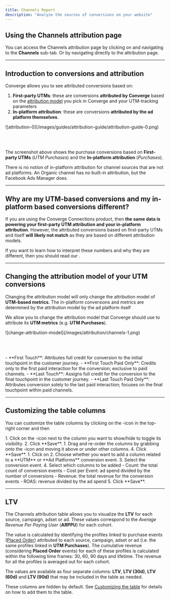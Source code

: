 ```yaml
---
title: Channels Report
description: "Analyze the sources of conversions on your website"
---
```




## Using the Channels attribution page

You can access the Channels attribution page by clicking on <IconText text="Attribution" name="piggy-bank" iconType="duotone"/> and navigating to the **Channels** sub-tab. Or by navigating directly to the <OutboundLink linkText="Channels" linkTarget="https://app.runconverge.com/-/attribution/channels"/> attribution page.

---

## Introduction to conversions and attribution

Converge allows you to see attributed conversions based on:
1. **First-party UTMs**: these are conversions **attributed by Converge** based on the [attribution model](#changing-the-attribution-model-of-your-utm-conversions) you pick in Converge and your UTM-tracking parameters 
2. **In-platform attribution**: these are conversions **attributed by the ad platform themselves**.

<Frame>
 ![attribution-0](/images/guides/attribution-guide/attribution-guide-0.png)
</Frame>

<br> </br>

The screenshot above shows the purchase conversions based on **First-party UTMs** (*UTM Purchases*) and the **In-platform attribution** (*Purchases*). 

There is no notion of in-platform attribution for channel sources that are not ad platforms. An Organic channel has no built-in attribution, but the Facebook Ads Manager does.

---

## Why are my UTM-based conversions and my in-platform based conversions different?

If you are using the Converge Connections product, then **the same data is powering your first-party UTM attribution and your in-platform attribution**.
However, the attributed conversions based on first-party UTMs and itself **will likely not match** as they are based on different attribution models.

If you want to learn how to interpret these numbers and why they are different, then you should read our <OutboundLink linkText="guide on understanding attribution" linkTarget="https://learn.runconverge.com/guides/understanding-attribution"/>.

---

## Changing the attribution model of your UTM conversions

<Note> Changing the attribution model will only change the attribution model of **UTM-based metrics**. The in-platform conversions and metrics are determined by the attribution model by the ad platform itself</Note>

We allow you to change the attribution model that Converge should use to attribute its **UTM metrics** (e.g. **UTM Purchases**).

<Frame>
 ![change-attribution-model](/images/attribution/channels-1.png)
</Frame>

<br></br>

<Accordion title="See all available attribution models">
- **First Touch**: Attributes full credit for conversion to the initial touchpoint in the customer journey.
- **First Touch Paid Only**: Credits only to the first paid interaction for the conversion; exclusive to paid channels.
- **Last Touch**: Assigns full credit for the conversion to the final touchpoint in the customer journey.
- **Last Touch Paid Only**: Attributes conversion solely to the last paid interaction; focuses on the final touchpoint within paid channels.
</Accordion>

---

## Customizing the table columns

You can customize the table columns by clicking on the <Icon name="ellipsis" />-icon in the top-right corner and then <IconText name="pencil" text="Edit columns" iconType="solid"/>

<Accordion title="Show or hide columns" icon="eye">
1. Click on the <Icon name="eye"/>-icon next to the column you want to show/hide to toggle its visibility.
2. Click **Save**.
</Accordion>

<Accordion title="Change the order of the columns" icon="sort">
1. Drag and re-order the columns by grabbing onto the <Icon name="grip-vertical"/>-icon and moving it above or under other columns.
4. Click **Save**.
</Accordion>

<Accordion title="Add custom columns" icon="circle-plus">
1. Click on <IconText name="plus" text="Add columns" iconType="solid" iconLocation="after" />
2. Choose whether you want to add a column related to a **UTM** or **Ad Platforms** conversion event.
3. Select the conversion event.
4. Select which columns to be added
    - Count: the total count of conversion events
    - Cost per Event: ad spend divided by the number of conversions
    - Revenue: the total revenue for the conversion events
    - ROAS: revenue divided by the ad spend
5. Click **Save**.
</Accordion>

---

## LTV

The Channels attribution table allows you to visualize the **LTV** for each source, campaign, adset or ad. These values correspond to the *Average Revenue Per Paying User* (**ARPPU**) for each cohort.

The value is calculated by identifying the profiles linked to purchase events ([Placed Order](/sources/converge-spec#placed-order)) attributed to each source, campaign, adset or ad (i.e. the same profiles linked in **UTM Purchases**).
The cumulative revenue (considering **Placed Order** events) for each of these profiles is calculated within the following time frames: 30, 60, 90 days and lifetime.
The revenue for all the profiles is averaged out for each cohort.

The values are available as four separate columns: **LTV**, **LTV (30d)**, **LTV (60d)** and **LTV (90d)** that may be included in the table as needed.

<Note>These columns are hidden by default. See [Customizing the table](#customizing-the-table) for details on how to add them to the table.</Note>
